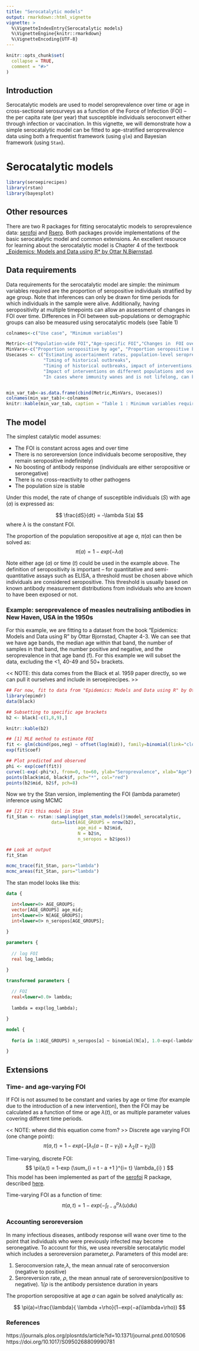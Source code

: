 ```yaml
---
title: "Serocatalytic models"
output: rmarkdown::html_vignette
vignette: >
  %\VignetteIndexEntry{Serocatalytic models}
  %\VignetteEngine{knitr::rmarkdown}
  %\VignetteEncoding{UTF-8}
---
```


```r
knitr::opts_chunk$set(
  collapse = TRUE,
  comment = "#>"
)
```


##  Introduction

Serocatalytic models are used to model seroprevalence over time or age in cross-sectional serosurveys as a function of the Force of Infection (FOI) -- the per capita rate (per year) that susceptible individuals seroconvert either through infection or vaccination. In this vignette, we will demonstrate how a simple serocatalytic model can be fitted to age-stratified seroprevalence data using both a frequentist framework (using `glm`) and Bayesian framework (using `Stan`).

# Serocatalytic models
```r
library(seroepirecipes)
library(rstan)
library(bayesplot)
```

## Other resources

There are two R packages for fitting serocatalytic models to seroprevalence data: [serofoi](https://epiverse-trace.github.io/serofoi/) and [Rsero](https://github.com/nathoze/Rsero). Both packages provide implementations of the basic serocatalytic model and common extensions. An excellent resource for learning about the serocatalytic model is Chapter 4 of the textbook [_Epidemics: Models and Data using R* by Ottar N.Bjørnstad](https://link.springer.com/book/10.1007/978-3-319-97487-3). 

##  Data requirements

Data requirements for the serocatalytic model are simple: the minimum variables required are the proportion of seropositive individuals stratified by age group. Note that inferences can only be drawn for time periods for which individuals in the sample were alive. Additionally, having seropositivity at multiple timepoints can allow an assessment of changes in FOI over time. Differences in FOI between sub-populations or demographic groups can also be measured using serocatalytic models (see Table 1)

```r

colnames<-c("Use case", "Minimum variables")

Metric<-c("Population-wide FOI","Age-specific FOI","Changes in  FOI over time","Changes in FOI in different populations", "FOI with seroreversion")
MinVars<-c("Proportion seropositive by age", "Proportion seropositive by age","Proportion seropositive by age, time and population","Proportion seropositive by age and/or time, seroreversion rate (known or estimated from data)","Proportion seropositive by age and/or time, seroreversion rate (known or estimated from data)")
Usecases <- c("Estimating ascertainment rates, population-level seroprevalence, average age at first infection",
              "Timing of historical outbreaks",
              "Timing of historical outbreaks, impact of interventions, changes in transmission rates over time",
              "Impact of interventions on different populations and over time",
              "In cases where immunity wanes and is not lifelong, can be used to estimate the force of infection and duration of seropositivity")


min_var_tab<-as.data.frame(cbind(Metric,MinVars, Usecases))
colnames(min_var_tab)<-colnames
knitr::kable(min_var_tab, caption = "Table 1 : Minimum variables required for serocatalytic model depending on use case")

```

## The model

The simplest catalytic model assumes:

- The FOI is constant across ages and over time
- There is no seroreversion (once individuals become seropositive, they remain seropositive indefinitely)
- No boosting of antibody response (individuals are either seropositive or seronegative)
- There is no cross-reactivity to other pathogens
- The population size is stable

Under this model, the rate of change of susceptible individuals ($S$) with age ($a$) is expressed as:

$$
\frac{dS}{dt} = -\lambda S(a) 
$$
where $\lambda$ is the constant FOI. 

The proportion of the population seropositive at age $a$, $\pi(a)$ can then be solved as:
$$
\pi(a)= 1-exp(-\lambda a)
$$ 

Note either age ($a$) or time ($t$) could be used in the example above. The definition of seropositivity is important -- for quantitative and semi-quantitative assays such as ELISA, a threshold must be chosen above which individuals are considered seropositive. This threshold is usually based on known antibody measurement distributions from individuals who are known to have been exposed or not. 


### Example: seroprevalence of measles neutralising antibodies in New Haven, USA in the 1950s

For this example, we are fitting to a dataset from the book "Epidemics: Models and Data using R" by Ottar Bjornstad, Chapter 4-3. We can see that we have age bands, the median age within that band, the number of samples in that band, the number positive and negative, and the seroprevalence in that age band (f). For this example we will subset the data, excluding the <1, 40-49 and 50+ brackets.

<< NOTE: this data comes from the Black et al. 1959 paper directly, so we can pull it ourselves and include in seroepirecipes. >>

```r

## For now, fit to data from "Epidemics: Models and Data using R" by Ottar Bjornstad, Chapter 4-3
library(epimdr)
data(black)

## Subsetting to specific age brackets
b2 <- black[-c(1,8,9),]

knitr::kable(b2)

```


```r
## [1] MLE method to estimate FOI
fit <- glm(cbind(pos,neg) ~ offset(log(mid)), family=binomial(link="cloglog"), data=b2)
exp(fit$coef)

## Plot predicted and observed
phi <- exp(coef(fit))
curve(1-exp(-phi*x), from=0, to=60, ylab="Seroprevalence", xlab="Age")
points(black$mid, black$f, pch="*", col="red")
points(b2$mid, b2$f, pch=8)


```

Now we try the Stan version, implementing the FOI (lambda parameter) inference using MCMC
```r

## [2] Fit this model in Stan
fit_Stan <- rstan::sampling(get_stan_models()$model_serocatalytic,
                 data=list(AGE_GROUPS = nrow(b2),
                           age_mid = b2$mid,
                           N = b2$n,
                           n_seropos = b2$pos))

## Look at output
fit_Stan

mcmc_trace(fit_Stan, pars="lambda")
mcmc_areas(fit_Stan, pars="lambda")
```

The stan model looks like this:
```stan
data {

  int<lower=0> AGE_GROUPS;
  vector[AGE_GROUPS] age_mid;
  int<lower=0> N[AGE_GROUPS];
  int<lower=0> n_seropos[AGE_GROUPS];
  
}

parameters {
  
  // log FOI
  real log_lambda;

}

transformed parameters {
  
  // FOI
  real<lower=0.0> lambda;
  
  lambda = exp(log_lambda);

}

model {
  
  for(a in 1:AGE_GROUPS) n_seropos[a] ~ binomial(N[a], 1.0-exp(-lambda*age_mid[a]));

}
```



## Extensions

### Time- and age-varying FOI

If FOI is not assumed to be constant and varies by age or time (for example due to the introduction of a new intervention), then the FOI may be calculated as a function of time or age $\lambda(t)$, or as multiple parameter values covering different time periods.

<< NOTE: where did this equation come from? >>
Discrete age varying FOI (one change point):
$$
\pi(a,t) = 1-exp( -[ \lambda_{1}(a-(t - \gamma_{1}))+\lambda_{2}(t - \gamma_{2})])
$$

Time-varying, discrete FOI:
$$
\pi(a,t) = 1-exp (\sum_{i = t - a +1   }^{i= t} \lambda_{i} )
$$
This model has been implemented as part of the [serofoi](https://epiverse-trace.github.io/serofoi/index.html) R package, described [here](https://epiverse-trace.github.io/serofoi/articles/foi_models.html).

Time-varying FOI as a function of time:
$$
\pi(a, t) = 1 - exp(-\int_{t-a}^{a} \lambda(u)du)
$$



###  Accounting seroreversion

In many infectious diseases, antibody response will wane over time to the point that individuals who were previously infected may become seronegative. To account for this, we usea reversible serocatalytic model which includes a seroreversion parameter,$ρ$. Parameters of this model are:

 1. Seroconversion rate,$λ$, the mean annual rate of seroconversion (negative to positive)
 2. Seroreversion rate, $ρ$, the mean annual rate of seroreversion(positive to negative). $1/ρ$ is the antibody persistence duration in years
 
The proportion seropositive at age $a$ can again be solved analytically as:

$$
 \pi(a)=\frac{\lambda}{ \lambda +\rho}(1−exp(−a(\lambda+\rho)) 
$$ 



###  References 
https://journals.plos.org/plosntds/article?id=10.1371/journal.pntd.0010506 
https://doi.org/10.1017/S0950268809990781 
